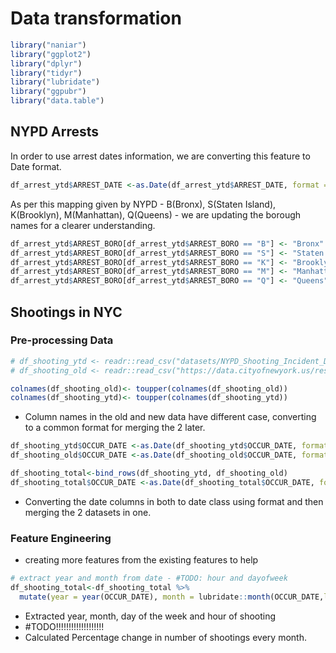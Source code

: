# Data transformation

```r
library("naniar")
library("ggplot2")
library("dplyr")
library("tidyr")
library("lubridate")
library("ggpubr")
library("data.table")
```

## NYPD Arrests

In order to use arrest dates information, we are converting this feature to Date format.

```r
df_arrest_ytd$ARREST_DATE <-as.Date(df_arrest_ytd$ARREST_DATE, format = "%m/%d/%Y")
```

As per this mapping given by NYPD - B(Bronx), S(Staten Island), K(Brooklyn), M(Manhattan), Q(Queens) - we are updating the borough names for a clearer understanding.

```r
df_arrest_ytd$ARREST_BORO[df_arrest_ytd$ARREST_BORO == "B"] <- "Bronx"
df_arrest_ytd$ARREST_BORO[df_arrest_ytd$ARREST_BORO == "S"] <- "Staten Island"
df_arrest_ytd$ARREST_BORO[df_arrest_ytd$ARREST_BORO == "K"] <- "Brooklyn"
df_arrest_ytd$ARREST_BORO[df_arrest_ytd$ARREST_BORO == "M"] <- "Manhattan"
df_arrest_ytd$ARREST_BORO[df_arrest_ytd$ARREST_BORO == "Q"] <- "Queens"
```

## Shootings in NYC

### Pre-processing Data


```r

# df_shooting_ytd <- readr::read_csv("datasets/NYPD_Shooting_Incident_Data__Year_To_Date_.csv")
# df_shooting_old <- readr::read_csv("https://data.cityofnewyork.us/resource/833y-fsy8.csv")
```


```r
colnames(df_shooting_old)<- toupper(colnames(df_shooting_old))
colnames(df_shooting_ytd)<- toupper(colnames(df_shooting_ytd))
```

 - Column names in the old and new data have different case, converting to a common format for merging the 2 later.

```r
df_shooting_ytd$OCCUR_DATE <-as.Date(df_shooting_ytd$OCCUR_DATE, format = "%m/%d/%Y")
df_shooting_old$OCCUR_DATE <-as.Date(df_shooting_old$OCCUR_DATE, format = "%m/%d/%Y")

df_shooting_total<-bind_rows(df_shooting_ytd, df_shooting_old)
df_shooting_total$OCCUR_DATE <-as.Date(df_shooting_total$OCCUR_DATE, format = "%m/%d/%Y")
```

 - Converting the date columns in both to date class using format and then merging the 2 datasets in one.
 
### Feature Engineering

 - creating more features from the existing features to help 

```r
# extract year and month from date - #TODO: hour and dayofweek
df_shooting_total<-df_shooting_total %>%
  mutate(year = year(OCCUR_DATE), month = lubridate::month(OCCUR_DATE,label = TRUE), day = lubridate::wday(OCCUR_DATE,label = TRUE))
```
 
  - Extracted year, month, day of the week and hour of shooting
  - #TODO!!!!!!!!!!!!!!!!!!!
  - Calculated Percentage change in number of shootings every month.

